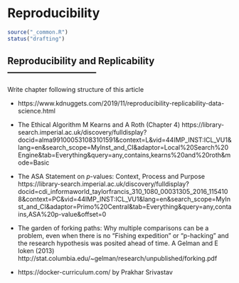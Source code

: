 # Reproducibility {#production-reproducibility}

```r
source("_common.R")
status("drafting")
```

## Reproducibility and Replicability -----------------------------

Write chapter following structure of this article

* https://www.kdnuggets.com/2019/11/reproducibility-replicability-data-science.html

* The Ethical Algorithm M Kearns and A Roth (Chapter 4) https://library-search.imperial.ac.uk/discovery/fulldisplay?docid=alma991000531083101591&context=L&vid=44IMP_INST:ICL_VU1&lang=en&search_scope=MyInst_and_CI&adaptor=Local%20Search%20Engine&tab=Everything&query=any,contains,kearns%20and%20roth&mode=Basic 

* The ASA Statement on $p$-values: Context, Process and Purpose https://library-search.imperial.ac.uk/discovery/fulldisplay?docid=cdi_informaworld_taylorfrancis_310_1080_00031305_2016_1154108&context=PC&vid=44IMP_INST:ICL_VU1&lang=en&search_scope=MyInst_and_CI&adaptor=Primo%20Central&tab=Everything&query=any,contains,ASA%20p-value&offset=0

* The garden of forking paths: Why multiple comparisons can be a problem,
even when there is no "Fishing expedition" or "p-hacking" and the research
hypothesis was posited ahead of time. A Gelman and E loken (2013) http://stat.columbia.edu/~gelman/research/unpublished/forking.pdf 


* https://docker-curriculum.com/ by Prakhar Srivastav


